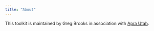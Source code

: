 ```yaml
---
title: "About"
---
```


This toolkit is maintained by Greg Brooks in association with [Apra Utah](https://aprautah.wildapricot.org/){.external}.
